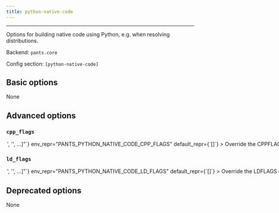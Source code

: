 ```yaml
---
title: python-native-code
---
```



---

Options for building native code using Python, e.g. when resolving distributions.

Backend: <span className="color--primary">`pants.core`</span>

Config section: <span className="color--primary">`[python-native-code]`</span>

<span className={styles.options}>

## Basic options

None

## Advanced options

### `cpp_flags`

<Option
  cli_repr={`--python-native-code-cpp-flags="['<str>', '<str>', ...]"`}
  env_repr="PANTS_PYTHON_NATIVE_CODE_CPP_FLAGS"
  default_repr={`[]`}
>

Override the `CPPFLAGS` environment variable for any forked subprocesses.

</Option>

### `ld_flags`

<Option
  cli_repr={`--python-native-code-ld-flags="['<str>', '<str>', ...]"`}
  env_repr="PANTS_PYTHON_NATIVE_CODE_LD_FLAGS"
  default_repr={`[]`}
>

Override the `LDFLAGS` environment variable for any forked subprocesses.

</Option>

## Deprecated options

None

</span>
